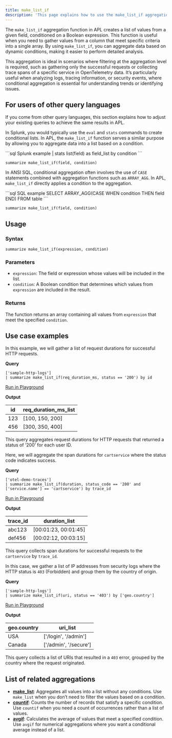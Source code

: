 ```yaml
---
title: make_list_if
description: 'This page explains how to use the make_list_if aggregation function in APL.'
---
```


The `make_list_if` aggregation function in APL creates a list of values from a given field, conditioned on a Boolean expression. This function is useful when you need to gather values from a column that meet specific criteria into a single array. By using `make_list_if`, you can aggregate data based on dynamic conditions, making it easier to perform detailed analysis.

This aggregation is ideal in scenarios where filtering at the aggregation level is required, such as gathering only the successful requests or collecting trace spans of a specific service in OpenTelemetry data. It’s particularly useful when analyzing logs, tracing information, or security events, where conditional aggregation is essential for understanding trends or identifying issues.

## For users of other query languages

If you come from other query languages, this section explains how to adjust your existing queries to achieve the same results in APL.

<AccordionGroup>
<Accordion title="Splunk SPL users">

In Splunk, you would typically use the `eval` and `stats` commands to create conditional lists. In APL, the `make_list_if` function serves a similar purpose by allowing you to aggregate data into a list based on a condition.

<CodeGroup>
```sql Splunk example
| stats list(field) as field_list by condition
```

```kusto APL equivalent
summarize make_list_if(field, condition)
```
</CodeGroup>

</Accordion>
<Accordion title="ANSI SQL users">

In ANSI SQL, conditional aggregation often involves the use of `CASE` statements combined with aggregation functions such as `ARRAY_AGG`. In APL, `make_list_if` directly applies a condition to the aggregation.

<CodeGroup>
```sql SQL example
SELECT ARRAY_AGG(CASE WHEN condition THEN field END) FROM table
```

```kusto APL equivalent
summarize make_list_if(field, condition)
```
</CodeGroup>

</Accordion>
</AccordionGroup>

## Usage

### Syntax

```kusto
summarize make_list_if(expression, condition)
```

### Parameters

- `expression`: The field or expression whose values will be included in the list.
- `condition`: A Boolean condition that determines which values from `expression` are included in the result.

### Returns

The function returns an array containing all values from `expression` that meet the specified `condition`.

## Use case examples

<Tabs>
<Tab title="Log analysis">

In this example, we will gather a list of request durations for successful HTTP requests.

**Query**

```kusto
['sample-http-logs']
| summarize make_list_if(req_duration_ms, status == '200') by id
```

[Run in Playground](https://play.axiom.co/axiom-play-qf1k/explorer?initForm=%7B%22apl%22%3A%22%5B%27sample-http-logs%27%5D+%7C+summarize+make_list_if%28req_duration_ms%2C+status+%3D%3D+%27200%27%29+by+id%22%7D)

**Output**

| id  | req_duration_ms_list          |
|-----|-------------------------------|
| 123 | [100, 150, 200]               |
| 456 | [300, 350, 400]               |

This query aggregates request durations for HTTP requests that returned a status of ‘200’ for each user ID.

</Tab>
<Tab title="OpenTelemetry traces">

Here, we will aggregate the span durations for `cartservice` where the status code indicates success.

**Query**

```kusto
['otel-demo-traces']
| summarize make_list_if(duration, status_code == '200' and ['service.name'] == 'cartservice') by trace_id
```

[Run in Playground](https://play.axiom.co/axiom-play-qf1k/explorer?initForm=%7B%22apl%22%3A%22%5B%27otel-demo-traces%27%5D+%7C+summarize+make_list_if%28duration%2C+status_code+%3D%3D+%27200%27+and+%5B%27service.name%27%5D+%3D%3D+%27cartservice%27%29+by+trace_id%22%7D)

**Output**

| trace_id | duration_list             |
|----------|---------------------------|
| abc123   | [00:01:23, 00:01:45]      |
| def456   | [00:02:12, 00:03:15]      |

This query collects span durations for successful requests to the `cartservice` by `trace_id`.

</Tab>
<Tab title="Security logs">

In this case, we gather a list of IP addresses from security logs where the HTTP status is `403` (Forbidden) and group them by the country of origin.

**Query**

```kusto
['sample-http-logs']
| summarize make_list_if(uri, status == '403') by ['geo.country']
```

[Run in Playground](https://play.axiom.co/axiom-play-qf1k/explorer?initForm=%7B%22apl%22%3A%22%5B%27sample-http-logs%27%5D+%7C+summarize+make_list_if%28uri%2C+status+%3D%3D+%27403%27%29+by+%5B%27geo.country%27%5D%22%7D)

**Output**

| geo.country | uri_list                 |
|-------------|--------------------------|
| USA         | ['/login', '/admin']     |
| Canada      | ['/admin', '/secure']    |

This query collects a list of URIs that resulted in a `403` error, grouped by the country where the request originated.

</Tab>
</Tabs>

## List of related aggregations

- [**make_list**](/apl/aggregation-function/make-list): Aggregates all values into a list without any conditions. Use `make_list` when you don’t need to filter the values based on a condition.
- [**countif**](/apl/aggregation-function/countif): Counts the number of records that satisfy a specific condition. Use `countif` when you need a count of occurrences rather than a list of values.
- [**avgif**](/apl/aggregation-function/avgif): Calculates the average of values that meet a specified condition. Use `avgif` for numerical aggregations where you want a conditional average instead of a list.
